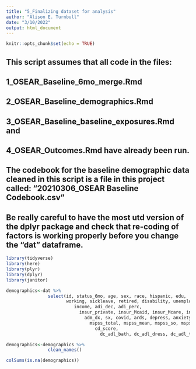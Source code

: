 ```yaml
---
title: "5_Finalizing dataset for analysis"
author: "Alison E. Turnbull"
date: "3/10/2022"
output: html_document
---
```


```r
knitr::opts_chunk$set(echo = TRUE)
```

## This script assumes that all code in the files:
##            1_OSEAR_Baseline_6mo_merge.Rmd  
##            2_OSEAR_Baseline_demographics.Rmd 
##            3_OSEAR_Baseline_baseline_exposures.Rmd and
##            4_OSEAR_Outcomes.Rmd have already been run.
## The codebook for the baseline demographic data cleaned in this script is a file in this project called: "20210306_OSEAR Baseline Codebook.csv"

## Be really careful to have the most utd version of the dplyr package and check that re-coding of factors is working properly before you change the "dat" dataframe. 

```r
library(tidyverse)
library(here)
library(plyr)
library(dplyr)
library(janitor)
```


```r
demographics<-dat %>%
                select(id, status_6mo, age, sex, race, hispanic, edu, 
                       working, sickleave, retired, disability, unemployed, baseline_employment.unknown,
                          income, adi_dec, adi_perc, 
                            insur_private, insur_Mcaid, insur_Mcare, insur_None,
                              adm_dx, sx, covid, ards, depress, anxiety, cfs,
                                mspss_total, mspss_mean, mspss_so, mspss_fam, mspss_fr,
                                  cd_score,
                                    dc_adl_bath, dc_adl_dress, dc_adl_toil, dc_adl_bed, dc_adl_cont, dc_adl_feed)

demographics<-demographics %>%
                clean_names()

colSums(is.na(demographics))

```

```r

```

```r

```
